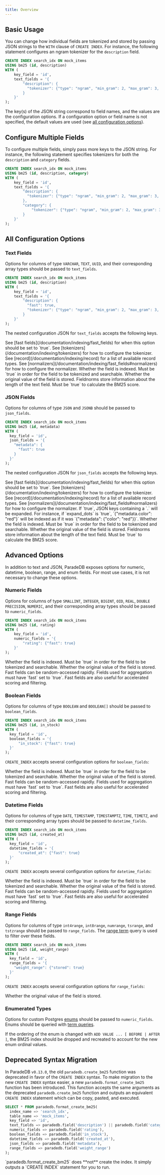 ```yaml
---
title: Overview
---
```


## Basic Usage

You can change how individual fields are tokenized and stored by passing JSON strings to the `WITH` clause of `CREATE INDEX`.
For instance, the following statement configures an ngram tokenizer for the `description` field.

```sql
CREATE INDEX search_idx ON mock_items
USING bm25 (id, description)
WITH (
    key_field = 'id',
    text_fields = '{
        "description": {
          "tokenizer": {"type": "ngram", "min_gram": 2, "max_gram": 3, "prefix_only": false}
        }
    }'
);
```

The key(s) of the JSON string correspond to field names, and the values are the configuration options.
If a configuration option or field name is not specified, the default values are used (see [all configuration options](#all-configuration-options)).

## Configure Multiple Fields

To configure multiple fields, simply pass more keys to the JSON string. For instance, the following statement specifies
tokenizers for both the `description` and `category` fields.

```sql
CREATE INDEX search_idx ON mock_items
USING bm25 (id, description, category)
WITH (
    key_field = 'id',
    text_fields = '{
        "description": {
          "tokenizer": {"type": "ngram", "min_gram": 2, "max_gram": 3, "prefix_only": false}
        },
        "category": {
            "tokenizer": {"type": "ngram", "min_gram": 2, "max_gram": 3, "prefix_only": false}
        }
    }'
);
```

## All Configuration Options

### Text Fields

Options for columns of type `VARCHAR`, `TEXT`, `UUID`, and their corresponding array types
should be passed to `text_fields`.

```sql
CREATE INDEX search_idx ON mock_items
USING bm25 (id, description)
WITH (
    key_field = 'id',
    text_fields = '{
        "description": {
          "fast": true,
          "tokenizer": {"type": "ngram", "min_gram": 2, "max_gram": 3, "prefix_only": false}
        }
    }'
);
```

The nested configuration JSON for `text_fields` accepts the following keys.

<ParamField body="fast" default={false}>
  See [fast fields](/documentation/indexing/fast_fields) for when this option
  should be set to `true`.
</ParamField>
<ParamField body="tokenizer">
  See [tokenizers](/documentation/indexing/tokenizers) for how to configure the
  tokenizer.
</ParamField>
<ParamField body="record" default="position">
  See [record](/documentation/indexing/record) for a list of available record
  types.
</ParamField>
<ParamField body="normalizer">
  See [normalizers](/documentation/indexing/fast_fields#normalizers) for how to
  configure the normalizer.
</ParamField>

<Accordion title="Advanced Options">
  <ParamField body="indexed" default={true}>
    Whether the field is indexed. Must be `true` in order for the field to be
    tokenized and searchable.
  </ParamField>
  <ParamField body="stored" default={true}>
    Whether the original value of the field is stored.
  </ParamField>
  <ParamField body="fieldnorms" default={true}>
    Fieldnorms store information about the length of the text field. Must be
    `true` to calculate the BM25 score.
  </ParamField>
</Accordion>

### JSON Fields

Options for columns of type `JSON` and `JSONB` should be passed to `json_fields`.

```sql
CREATE INDEX search_idx ON mock_items
USING bm25 (id, metadata)
WITH (
  key_field = 'id',
  json_fields = '{
    "metadata": {
      "fast": true
    }
  }'
);
```

The nested configuration JSON for `json_fields` accepts the following keys.

<ParamField body="fast" default={false}>
  See [fast fields](/documentation/indexing/fast_fields) for when this option should be set to `true`.
</ParamField>
<ParamField body="tokenizer">
  See [tokenizers](/documentation/indexing/tokenizers) for how to configure the tokenizer.
</ParamField>
<ParamField body="record" default="position">
  See [record](/documentation/indexing/record) for a list of available record types.
</ParamField>
<ParamField body="normalizer">
  See [normalizers](/documentation/indexing/fast_fields#normalizers) for how to configure the normalizer.
</ParamField>
<ParamField body="expand_dots" default={true}>
  If `true`, JSON keys containing a `.` will be expanded. For instance, if `expand_dots` is `true`,
  `{"metadata.color": "red"}` will be indexed as if it was `{"metadata": {"color": "red"}}`.
</ParamField>

<Accordion title="Advanced Options">
  <ParamField body="indexed" default={true}>
    Whether the field is indexed. Must be `true` in order for the field to be
    tokenized and searchable.
  </ParamField>
  <ParamField body="stored" default={true}>
    Whether the original value of the field is stored.
  </ParamField>
  <ParamField body="fieldnorms" default={true}>
    Fieldnorms store information about the length of the text field. Must be
    `true` to calculate the BM25 score.
  </ParamField>
</Accordion>

## Advanced Options

In addition to text and JSON, ParadeDB exposes options for numeric, datetime, boolean, range, and enum fields.
For most use cases, it is not necessary to change these options.

### Numeric Fields

Options for columns of type `SMALLINT`, `INTEGER`, `BIGINT`, `OID`, `REAL`, `DOUBLE PRECISION`, `NUMERIC`, and their corresponding array types
should be passed to `numeric_fields`.

```sql
CREATE INDEX search_idx ON mock_items
USING bm25 (id, rating)
WITH (
    key_field = 'id',
    numeric_fields = '{
        "rating": {"fast": true}
    }'
);
```

<Accordion title="Advanced Options">
  <ParamField body="indexed" default={true}>
    Whether the field is indexed. Must be `true` in order for the field to be
    tokenized and searchable.
  </ParamField>
  <ParamField body="stored" default={true}>
    Whether the original value of the field is stored.
  </ParamField>
  <ParamField body="fast" default={true}>
    Fast fields can be random-accessed rapidly. Fields used for aggregation must
    have `fast` set to `true`. Fast fields are also useful for accelerated
    scoring and filtering.
  </ParamField>
</Accordion>

### Boolean Fields

Options for columns of type `BOOLEAN` and `BOOLEAN[]` should be passed to `boolean_fields`.

```sql
CREATE INDEX search_idx ON mock_items
USING bm25 (id, in_stock)
WITH (
  key_field = 'id',
  boolean_fields = '{
      "in_stock": {"fast": true}
  }'
);
```

`CREATE_INDEX` accepts several configuration options for `boolean_fields`:

<Accordion title="Advanced Options">
  <ParamField body="indexed" default={true}>
    Whether the field is indexed. Must be `true` in order for the field to be
    tokenized and searchable.
  </ParamField>
  <ParamField body="stored" default={true}>
    Whether the original value of the field is stored.
  </ParamField>
  <ParamField body="fast" default={true}>
    Fast fields can be random-accessed rapidly. Fields used for aggregation must
    have `fast` set to `true`. Fast fields are also useful for accelerated
    scoring and filtering.
  </ParamField>
</Accordion>

### Datetime Fields

Options for columns of type `DATE`, `TIMESTAMP`, `TIMESTAMPTZ`, `TIME`, `TIMETZ`, and their corresponding array types should be passed to `datetime_fields`.

```sql
CREATE INDEX search_idx ON mock_items
USING bm25 (id, created_at)
WITH (
  key_field = 'id',
  datetime_fields = '{
      "created_at": {"fast": true}
  }'
);
```

`CREATE INDEX` accepts several configuration options for `datetime_fields`:

<Accordion title="Advanced Options">
  <ParamField body="indexed" default={true}>
    Whether the field is indexed. Must be `true` in order for the field to be
    tokenized and searchable.
  </ParamField>
  <ParamField body="stored" default={true}>
    Whether the original value of the field is stored.
  </ParamField>
  <ParamField body="fast" default={true}>
    Fast fields can be random-accessed rapidly. Fields used for aggregation must
    have `fast` set to `true`. Fast fields are also useful for accelerated
    scoring and filtering.
  </ParamField>
</Accordion>

### Range Fields

Options for columns of type `int4range`, `int8range`, `numrange`, `tsrange`, and `tstzrange` should be passed to `range_fields`.
The [range term](/documentation/advanced/term/range_term) query is used to filter over these fields.

```sql
CREATE INDEX search_idx ON mock_items
USING bm25 (id, weight_range)
WITH (
  key_field = 'id',
  range_fields = '{
    "weight_range": {"stored": true}
  }'
);
```

`CREATE INDEX` accepts several configuration options for `range_fields`:

<Accordion title="Advanced Options">
  <ParamField body="stored" default={true}>
    Whether the original value of the field is stored.
  </ParamField>
</Accordion>

### Enumerated Types

Options for custom Postgres [enums](https://www.postgresql.org/docs/current/datatype-enum.html) should be passed to `numeric_fields`.
Enums should be queried with [term queries](/documentation/advanced/term/term).

If the ordering of the enum is changed with `ADD VALUE ... [ BEFORE | AFTER ]`, the BM25 index should be dropped
and recreated to account for the new enum ordinal values.

## Deprecated Syntax Migration

In ParadeDB `v0.13.0`, the old `paradedb.create_bm25` function was deprecated in favor of the `CREATE INDEX` syntax. To make migration to the new
`CREATE INDEX` syntax easier, a new `paradedb.format_create_bm25` function has been introduced. This function accepts the same arguments as the deprecated
`paradedb.create_bm25` function and outputs an equivalent `CREATE INDEX` statement which can be copy, pasted, and executed.

```sql
SELECT * FROM paradedb.format_create_bm25(
  index_name => 'search_idx',
  table_name => 'mock_items',
  key_field => 'id',
  text_fields => paradedb.field('description') || paradedb.field('category'),
  numeric_fields => paradedb.field('rating'),
  boolean_fields => paradedb.field('in_stock'),
  datetime_fields => paradedb.field('created_at'),
  json_fields => paradedb.field('metadata'),
  range_fields => paradedb.field('weight_range')
);
```

<Note>
  `paradedb.format_create_bm25` does **not** create the index. It simply outputs
  a `CREATE INDEX` statement for you to run.
</Note>
